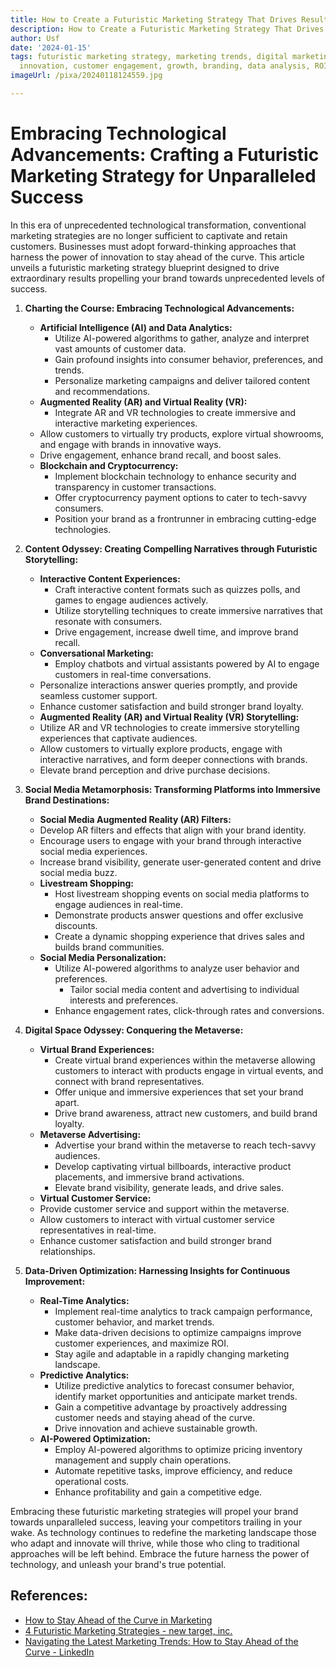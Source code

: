 ```yaml
---
title: How to Create a Futuristic Marketing Strategy That Drives Results
description: How to Create a Futuristic Marketing Strategy That Drives Results
author: Usf
date: '2024-01-15'
tags: futuristic marketing strategy, marketing trends, digital marketing, technology,
  innovation, customer engagement, growth, branding, data analysis, ROI
imageUrl: /pixa/20240118124559.jpg

---
```

# Embracing Technological Advancements: Crafting a  Futuristic  Marketing Strategy for Unparalleled Success

In this era of  unprecedented technological transformation, conventional marketing strategies are  no longer sufficient to captivate and retain customers. Businesses must adopt forward-thinking approaches that harness the power of innovation to stay ahead  of the curve. This article unveils a futuristic marketing strategy blueprint  designed to drive extraordinary results propelling  your brand towards unprecedented levels of success.

1. **Charting the Course: Embracing Technological Advancements:**

   - **Artificial Intelligence (AI) and Data Analytics:**
     - Utilize AI-powered algorithms to gather, analyze and interpret vast amounts of customer data.
     - Gain profound  insights into  consumer behavior, preferences, and trends.
     - Personalize marketing campaigns and deliver tailored content and recommendations.
    - **Augmented Reality (AR) and Virtual Reality (VR):**
      - Integrate AR and VR technologies  to create immersive and interactive marketing experiences.
     - Allow customers  to virtually try products, explore virtual showrooms, and engage with brands in  innovative ways.
     - Drive engagement, enhance brand recall, and boost sales.
   - **Blockchain  and Cryptocurrency:**
     - Implement blockchain technology to enhance security and transparency in customer transactions.
     - Offer cryptocurrency payment options to cater to tech-savvy consumers.
     - Position your brand as a frontrunner in embracing cutting-edge technologies.

2. **Content Odyssey: Creating Compelling Narratives through Futuristic Storytelling:**

   - **Interactive Content Experiences:**
     - Craft interactive content formats such as quizzes  polls, and  games to engage audiences  actively.
     - Utilize storytelling techniques to create immersive narratives  that resonate with  consumers.
     - Drive engagement, increase dwell time, and improve brand  recall.
    - **Conversational Marketing:**
      -  Employ chatbots and virtual assistants powered by  AI to engage customers in real-time conversations.
     - Personalize interactions answer queries  promptly, and provide seamless customer support.
     -  Enhance customer satisfaction and build stronger brand loyalty.
     - **Augmented Reality (AR) and Virtual Reality (VR) Storytelling:**
     -  Utilize AR and VR  technologies  to create immersive storytelling experiences that  captivate  audiences.
      - Allow customers to virtually explore products, engage with interactive narratives, and form deeper connections with brands.
      - Elevate brand perception and drive purchase decisions.

3. **Social Media Metamorphosis: Transforming Platforms into Immersive Brand  Destinations:**

    -  **Social Media Augmented Reality (AR)  Filters:**
     - Develop AR filters and effects that align with your brand identity.
      -  Encourage users to engage with your brand through interactive social media experiences.
      - Increase brand visibility, generate user-generated content and drive social media buzz.
    - **Livestream  Shopping:**
      -  Host livestream shopping events on social media platforms to engage  audiences in real-time.
      - Demonstrate products answer questions  and offer exclusive discounts.
      - Create a  dynamic shopping experience that drives sales  and builds brand communities.
   - **Social Media Personalization:**
     - Utilize AI-powered algorithms to  analyze user behavior and preferences.
       -  Tailor social media content and advertising to individual interests and  preferences.
      - Enhance engagement rates, click-through rates and  conversions.

4. **Digital Space  Odyssey: Conquering the Metaverse:**

   - **Virtual Brand Experiences:**
     - Create virtual brand experiences  within the metaverse allowing customers  to interact with products engage in virtual events, and connect  with brand representatives.
      - Offer unique and immersive experiences that set your brand apart.
     - Drive brand awareness,  attract new customers, and build brand loyalty.
   - **Metaverse Advertising:**
     - Advertise  your brand within the metaverse to reach tech-savvy audiences.
     - Develop captivating virtual billboards, interactive product placements, and immersive brand  activations.
     -  Elevate brand visibility, generate leads, and drive sales.
    -  **Virtual Customer Service:**
     - Provide customer service and support within the metaverse.
     - Allow customers to interact with virtual  customer service representatives in real-time.
      - Enhance customer satisfaction and build stronger brand  relationships.

5. **Data-Driven Optimization: Harnessing  Insights for Continuous Improvement:**

   - **Real-Time Analytics:**
     - Implement real-time analytics to track  campaign performance, customer behavior, and  market trends.
     - Make  data-driven decisions to optimize campaigns improve customer experiences, and maximize ROI.
     - Stay agile and adaptable in  a rapidly changing marketing landscape.
   - **Predictive Analytics:**
        - Utilize  predictive analytics to forecast  consumer behavior, identify market opportunities  and anticipate market  trends.
     - Gain a competitive advantage by proactively addressing  customer needs and staying ahead of the curve.
     - Drive innovation and achieve sustainable  growth.
   - **AI-Powered Optimization:**
       - Employ AI-powered algorithms to optimize pricing inventory management and supply chain operations.
     - Automate repetitive tasks, improve efficiency, and  reduce operational costs.
     - Enhance profitability and gain a competitive edge.

Embracing  these futuristic marketing strategies will propel your  brand towards unparalleled success, leaving your competitors trailing in your wake. As  technology continues to redefine the marketing landscape those who adapt and innovate will thrive, while those who cling  to traditional  approaches will be left behind. Embrace the future harness the power of technology, and  unleash your brand's true potential.

## References:
- [How to Stay Ahead of the Curve in Marketing](https://www.marketingempiregroup.com/stay-ahead-of-the-curve-in-marketing)
- [4 Futuristic Marketing Strategies - new target, inc.](https://www.newtarget.com/web-insights-blog/futuristic-marketing/)
- [Navigating the Latest Marketing Trends: How to Stay Ahead of the Curve - LinkedIn](https://www.linkedin.com/pulse/navigating-latest-marketing-trends-how-stay-ahead-curve-sambit-patra)
